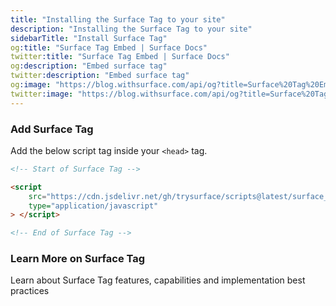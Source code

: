 ```yaml
---
title: "Installing the Surface Tag to your site"
description: "Installing the Surface Tag to your site"
sidebarTitle: "Install Surface Tag"
og:title: "Surface Tag Embed | Surface Docs"
twitter:title: "Surface Tag Embed | Surface Docs"
og:description: "Embed surface tag"
twitter:description: "Embed surface tag"
og:image: "https://blog.withsurface.com/api/og?title=Surface%20Tag%20Embed"
twitter:image: "https://blog.withsurface.com/api/og?title=Surface%20Tag%20Embed"
---
```


### Add Surface Tag

Add the below script tag inside your `<head>` tag.

```HTML
<!-- Start of Surface Tag -->

<script
    src="https://cdn.jsdelivr.net/gh/trysurface/scripts@latest/surface_tag.min.js"
    type="application/javascript"
> </script>

<!-- End of Surface Tag -->
```

### Learn More on Surface Tag

<CardGroup cols={2}>
  <Card title="Overview" icon="tags" href="overview">
    Learn about Surface Tag features, capabilities and implementation best practices
  </Card>
</CardGroup>
